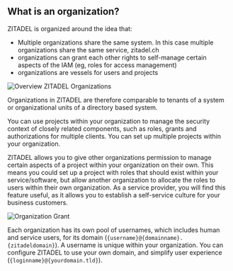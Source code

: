 ## What is an organization?

ZITADEL is organized around the idea that:

* Multiple organizations share the same system. In this case multiple organizations share the same service, zitadel.ch
* organizations can grant each other rights to self-manage certain aspects of the IAM (eg, roles for access management)
* organizations are vessels for users and projects

![Overview ZITADEL Organizations](/img/zitadel_organizations.png)

Organizations in ZITADEL are therefore comparable to tenants of a system or organizational units of a directory based system.

You can use projects within your organization to manage the security context of closely related components, such as roles, grants and authorizations for multiple clients. You can set up multiple projects within your organization.

ZITADEL allows you to give other organizations permission to manage certain aspects of a project within your organization on their own. This means you could set up a project with roles that should exist within your service/software, but allow another organization to allocate the roles to users within their own organization. As a service provider, you will find this feature useful, as it allows you to establish a self-service culture for your business customers.

![Organization Grant](/img/zitadel_organization_grant.png)

Each organization has its own pool of usernames, which includes human and service users, for its domain (`{username}@{domainname}.{zitadeldomain}`). A username is unique within your organization. You can configure ZITADEL to use your own domain, and simplify user experience (`{loginname}@{yourdomain.tld}`).
